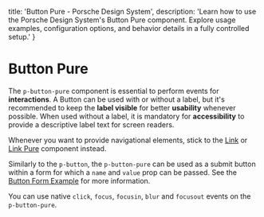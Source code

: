 
  title: 'Button Pure - Porsche Design System',
  description: 'Learn how to use the Porsche Design System\'s Button Pure component. Explore usage examples, configuration options, and behavior details in a fully controlled setup.'
}

# Button Pure <ComponentStatus tagName="p-button-pure"></ComponentStatus>

The `p-button-pure` component is essential to perform events for **interactions**. A Button can be used with or without
a label, but it's recommended to keep the **label visible** for better **usability** whenever possible. When used
without a label, it is mandatory for **accessibility** to provide a descriptive label text for screen readers.

Whenever you want to provide navigational elements, stick to the [Link](components/link) or
[Link Pure](components/link-pure) component instead.

Similarly to the `p-button`, the `p-button-pure` can be used as a submit button within a form for which a `name` and
`value` prop can be passed. See the [Button Form Example](components/button/examples#form) for more information.

You can use native `click`, `focus`, `focusin`, `blur` and `focusout` events on the `p-button-pure`.

<Configurator tagName="p-button-pure" story={buttonPureStory} />

